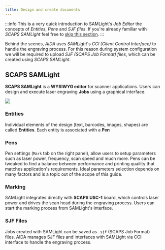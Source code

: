 ```yaml
---
title: Design and create documents
---
```


:::info
This is a very quick introduction to SAMLight's *Job Editor* the concepts of *Entities*, *Pens* and *SJF files*. 
If you're already familiar with *SCAPS SAMLight* feel free to [skip this section](./configure-job-templates).
:::

Behind the scenes, *AIDA* uses *SAMLight*'s *CCI (Client Control Interface)* to handle the engraving process.
For this reason during system configuration we will be required to upload *SJF (SCAPS Job Format) files*, which 
can be created using *SCAPS SAMLight*. 

## SCAPS SAMLight

**SCAPS SAMLight** is a **WYSIWYG editor** for scanner applications. Users can design and execute laser engraving **Jobs** using a graphical interface. 



<img src={samlight} />

### Entities

Individual elements of the design (text, barcodes, images, shapes) are called **Entities**. 
Each entity is associated with a **Pen**

### Pens

Pen settings (`Mark` tab on the right panel), allow users to setup parameters such as laser power, frequency, scan speed and much more.
Pens can be tweaked to find a balance between performance and printing quaility that matches application's requirements. Ideal parameters selection depends on many factors and is a topic out of the scope of this guide. 

### Marking 

SAMLight integrates directly with **SCAPS USC-1** board, which controls laser power and drives the scan head during the engraving process. Users can start the marking process from SAMLight's interface. 

### SJF Files

Jobs created with SAMLight can be saved as `.sjf` (SCAPS Job Format) files. AIDA manages SJF files and interfaces with SAMLight via CCI interface to handle the engraving process.
